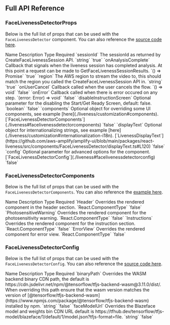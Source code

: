 
## Full API Reference

### FaceLivenessDetectorProps

Below is the full list of props that can be used with the `FaceLivenessDetector` component. You can also reference the [source code here](https://github.com/aws-amplify/amplify-ui/blob/main/packages/react-liveness/src/components/FaceLivenessDetector/service/types/liveness.ts#L4).

<ResponsiveTable highlightOnHover>
  <TableHead>
    <TableRow>
      <TableCell as="th">Name</TableCell>
      <TableCell as="th">Description</TableCell>
      <TableCell as="th">Type</TableCell>
      <TableCell as="th">Required</TableCell>
    </TableRow>
  </TableHead>
  <TableBody>
    <TableRow>
      <ResponsiveTableCell label="Name">`sessionId`</ResponsiveTableCell>
      <ResponsiveTableCell label="Description">The sessionId as returned by CreateFaceLivenessSession API.</ResponsiveTableCell>
      <ResponsiveTableCell label="Type">`string`</ResponsiveTableCell>
      <ResponsiveTableCell label="Type">`true`</ResponsiveTableCell>
    </TableRow>
    <TableRow>
      <ResponsiveTableCell label="Name">`onAnalysisComplete`</ResponsiveTableCell>
      <ResponsiveTableCell label="Description">Callback that signals when the liveness session has completed analysis. At this point a request can be made to GetFaceLivenessSessionResults.</ResponsiveTableCell>
      <ResponsiveTableCell label="Type">`() => Promise<void>`</ResponsiveTableCell>
      <ResponsiveTableCell label="Type">`true`</ResponsiveTableCell>
    </TableRow>
    <TableRow>
      <ResponsiveTableCell label="Name">`region`</ResponsiveTableCell>
      <ResponsiveTableCell label="Description">The AWS region to stream the video to, this should match the region you called the CreateFaceLivenessSession API in.</ResponsiveTableCell>
      <ResponsiveTableCell label="Type">`string`</ResponsiveTableCell>
      <ResponsiveTableCell label="Type">`true`</ResponsiveTableCell>
    </TableRow>
    <TableRow>
      <ResponsiveTableCell label="Name">`onUserCancel`</ResponsiveTableCell>
      <ResponsiveTableCell label="Description">Callback called when the user cancels the flow.</ResponsiveTableCell>
      <ResponsiveTableCell label="Type">`() => void`</ResponsiveTableCell>
      <ResponsiveTableCell label="Type">`false`</ResponsiveTableCell>
    </TableRow>
    <TableRow>
      <ResponsiveTableCell label="Name">`onError`</ResponsiveTableCell>
      <ResponsiveTableCell label="Description">Callback called when there is error occured on any step.</ResponsiveTableCell>
      <ResponsiveTableCell label="Type">`(error: Error) => void`</ResponsiveTableCell>
      <ResponsiveTableCell label="Type">`false`</ResponsiveTableCell>
    </TableRow>
    <TableRow>
      <ResponsiveTableCell label="Name">`disableInstructionScreen`</ResponsiveTableCell>
      <ResponsiveTableCell label="Description">Optional parameter for the disabling the Start/Get Ready Screen, default: false.</ResponsiveTableCell>
      <ResponsiveTableCell label="Type">`boolean`</ResponsiveTableCell>
      <ResponsiveTableCell label="Type">`false`</ResponsiveTableCell>
    </TableRow>
    <TableRow>
      <ResponsiveTableCell label="Name">`components`</ResponsiveTableCell>
      <ResponsiveTableCell label="Description">Optional object for overriding some UI components, see example [here](./liveness/customization#components).</ResponsiveTableCell>
      <ResponsiveTableCell label="Type">[`FaceLivenessDetectorComponents`](./liveness#facelivenessdetectorcomponents)</ResponsiveTableCell>
      <ResponsiveTableCell label="Type">`false`</ResponsiveTableCell>
    </TableRow>
    <TableRow>
      <ResponsiveTableCell label="Name">`displayText`</ResponsiveTableCell>
      <ResponsiveTableCell label="Description">Optional object for internationalizing strings, see example [here](./liveness/customization#internationalization-i18n).</ResponsiveTableCell>
      <ResponsiveTableCell label="Type">[`LivenessDisplayText`](https://github.com/aws-amplify/amplify-ui/blob/main/packages/react-liveness/src/components/FaceLivenessDetector/displayText.ts#L120)</ResponsiveTableCell>
      <ResponsiveTableCell label="Type">`false`</ResponsiveTableCell>
    </TableRow>
    <TableRow>
      <ResponsiveTableCell label="Name">`config`</ResponsiveTableCell>
      <ResponsiveTableCell label="Description">Optional parameter for advanced options for the component.</ResponsiveTableCell>
      <ResponsiveTableCell label="Type">[`FaceLivenessDetectorConfig`](./liveness#facelivenessdetectorconfig)</ResponsiveTableCell>
      <ResponsiveTableCell label="Type">`false`</ResponsiveTableCell>
    </TableRow>
  </TableBody>
</ResponsiveTable>
    
### FaceLivenessDetectorComponents

Below is the full list of props that can be used with the `FaceLivenessDetectorComponents`. You can also reference the [example here](./liveness/customization#components).

<ResponsiveTable highlightOnHover>
  <TableHead>
    <TableRow>
      <TableCell as="th">Name</TableCell>
      <TableCell as="th">Description</TableCell>
      <TableCell as="th">Type</TableCell>
      <TableCell as="th">Required</TableCell>
    </TableRow>
  </TableHead>
  <TableBody>
      <TableRow>
      <ResponsiveTableCell label="Name">`Header`</ResponsiveTableCell>
      <ResponsiveTableCell label="Description">Overrides the rendered component in the header section.</ResponsiveTableCell>
      <ResponsiveTableCell label="Type">`React.ComponentType`</ResponsiveTableCell>
      <ResponsiveTableCell label="Type">`false`</ResponsiveTableCell>
    </TableRow>
    <TableRow>
      <ResponsiveTableCell label="Name">`PhotosensitiveWarning`</ResponsiveTableCell>
      <ResponsiveTableCell label="Description">Overrides the rendered component for the photosensitivity warning.</ResponsiveTableCell>
      <ResponsiveTableCell label="Type">`React.ComponentType`</ResponsiveTableCell>
      <ResponsiveTableCell label="Type">`false`</ResponsiveTableCell>
    </TableRow>
    <TableRow>
      <ResponsiveTableCell label="Name">`Instructions`</ResponsiveTableCell>
      <ResponsiveTableCell label="Description">Overrides the rendered component for the instruction section.</ResponsiveTableCell>
      <ResponsiveTableCell label="Type">`React.ComponentType`</ResponsiveTableCell>
      <ResponsiveTableCell label="Type">`false`</ResponsiveTableCell>
    </TableRow>
    <TableRow>
      <ResponsiveTableCell label="Name">`ErrorView`</ResponsiveTableCell>
      <ResponsiveTableCell label="Description">Overrides the rendered component for error view.</ResponsiveTableCell>
      <ResponsiveTableCell label="Type">`React.ComponentType`</ResponsiveTableCell>
      <ResponsiveTableCell label="Type">`false`</ResponsiveTableCell>
    </TableRow>
  </TableBody>
</ResponsiveTable>

### FaceLivenessDetectorConfig

Below is the full list of props that can be used with the `FaceLivenessDetectorConfig`. You can also reference the [source code here](https://github.com/aws-amplify/amplify-ui/blob/main/packages/react-liveness/src/components/FaceLivenessDetector/service/types/liveness.ts#L42).

<ResponsiveTable highlightOnHover>
  <TableHead>
    <TableRow>
      <TableCell as="th">Name</TableCell>
      <TableCell as="th">Description</TableCell>
      <TableCell as="th">Type</TableCell>
      <TableCell as="th">Required</TableCell>
    </TableRow>
  </TableHead>
  <TableBody>
      <TableRow>
      <ResponsiveTableCell label="Name">`binaryPath`</ResponsiveTableCell>
      <ResponsiveTableCell label="Description">Overrides the WASM backend binary CDN path, the default is https://cdn.jsdelivr.net/npm/@tensorflow/tfjs-backend-wasm@3.11.0/dist/. When overriding this path ensure that the wasm version matches the version of [@tensorflow/tfjs-backend-wasm](https://www.npmjs.com/package/@tensorflow/tfjs-backend-wasm) installed by npm.</ResponsiveTableCell>
      <ResponsiveTableCell label="Type">`string`</ResponsiveTableCell>
      <ResponsiveTableCell label="Type">`false`</ResponsiveTableCell>
    </TableRow>
    <TableRow>
      <ResponsiveTableCell label="Name">`faceModelUrl`</ResponsiveTableCell>
      <ResponsiveTableCell label="Description">Overrides the Blazeface model and weights bin CDN URL default is https://tfhub.dev/tensorflow/tfjs-model/blazeface/1/default/1/model.json?tfjs-format=file.</ResponsiveTableCell>
      <ResponsiveTableCell label="Type">`string`</ResponsiveTableCell>
      <ResponsiveTableCell label="Type">`false`</ResponsiveTableCell>
    </TableRow>
  </TableBody>
</ResponsiveTable>
    